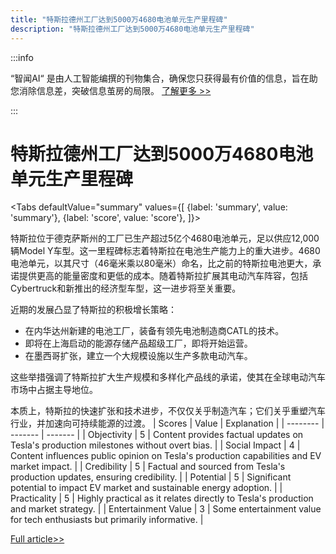 ```yaml
---
title: "特斯拉德州工厂达到5000万4680电池单元生产里程碑"
description: "特斯拉德州工厂达到5000万4680电池单元生产里程碑"
---
```



:::info

“智闻AI“ 是由人工智能编撰的刊物集合，确保您只获得最有价值的信息，旨在助您消除信息差，突破信息茧房的局限。  [了解更多 >>](/)

:::

# 特斯拉德州工厂达到5000万4680电池单元生产里程碑


<Tabs
	defaultValue="summary"
	values={[
	{label: 'summary', value: 'summary'},
	{label: 'score', value: 'score'},
]}>
<TabItem value="summary">


特斯拉位于德克萨斯州的工厂已生产超过5亿个4680电池单元，足以供应12,000辆Model Y车型。这一里程碑标志着特斯拉在电池生产能力上的重大进步。4680电池单元，以其尺寸（46毫米乘以80毫米）命名，比之前的特斯拉电池更大，承诺提供更高的能量密度和更低的成本。随着特斯拉扩展其电动汽车阵容，包括Cybertruck和新推出的经济型车型，这一进步将至关重要。

近期的发展凸显了特斯拉的积极增长策略：
- 在内华达州新建的电池工厂，装备有领先电池制造商CATL的技术。
- 即将在上海启动的能源存储产品超级工厂，即将开始运营。
- 在墨西哥扩张，建立一个大规模设施以生产多款电动汽车。

这些举措强调了特斯拉扩大生产规模和多样化产品线的承诺，使其在全球电动汽车市场中占据主导地位。

本质上，特斯拉的快速扩张和技术进步，不仅仅关乎制造汽车；它们关乎重塑汽车行业，并加速向可持续能源的过渡。
</TabItem>
<TabItem value="score">
	| Scores     | Value   | Explanation |
	| -------- | ------- | ------- |
	| Objectivity  | 5    | Content provides factual updates on Tesla's production milestones without overt bias.    |
	| Social Impact | 4     | Content influences public opinion on Tesla's production capabilities and EV market impact.    |
	| Credibility    | 5    | Factual and sourced from Tesla's production updates, ensuring credibility.    |
	| Potential    | 5    | Significant potential to impact EV market and sustainable energy adoption.    |
	| Practicality    | 5    | Highly practical as it relates directly to Tesla's production and market strategy.    |
	| Entertainment Value    | 3    | Some entertainment value for tech enthusiasts but primarily informative.    |
</TabItem>
</Tabs>

[Full article>>](https://readhub.cn/topic/8aBr6PLDIf7)
